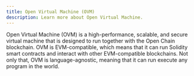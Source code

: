 ```yaml
---
title: Open Virtual Machine (OVM)
description: Learn more about Open Virtual Machine.
---
```


Open Virtual Machine (OVM) is a high-performance, scalable, and secure virtual machine that is designed to run together with the Open Chain blockchain.
OVM is EVM-compatible, which means that it can run Solidity smart contracts and interact with other EVM-compatible blockchains.
Not only that, OVM is language-agnostic, meaning that it can run execute any program in the world.
